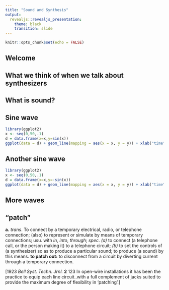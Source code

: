 ```yaml
---
title: "Sound and Synthesis"
output: 
  revealjs::revealjs_presentation:
    theme: black
    transition: slide
---
```


```r
knitr::opts_chunk$set(echo = FALSE)
```

## Welcome

## What we think of when we talk about synthesizers {data-background="Yamaha_DX7_Table_4.JPG"}

## What is sound?

## {data-background="Spherical_pressure_waves.gif"}

## Sine wave

```r
library(ggplot2)
x <- seq(0,50,.1)
d = data.frame(x=x,y=sin(x))
ggplot(data = d) + geom_line(mapping = aes(x = x, y = y)) + xlab("time") + ylab("amplitude") + theme(axis.ticks = element_blank(), axis.text = element_blank())
```

## Another sine wave

```r
library(ggplot2)
x <- seq(0,50,.1)
d = data.frame(x=x,y=-sin(x))
ggplot(data = d) + geom_line(mapping = aes(x = x, y = y)) + xlab("time") + ylab("amplitude") + theme(axis.ticks = element_blank(), axis.text = element_blank())
```

## More waves {data-background="Waveforms.svg"}

## {data-background="ADSR_parameter.svg"}

## "patch"

**a.** _trans_. To connect by a temporary electrical, radio, or telephone connection; (also) to represent or simulate by means of temporary connections; usu. with _in_, _into_, _through_; _spec_.  _(a)_ to connect (a telephone call, or the person making it) to a telephone circuit;  _(b)_ to set the controls of (a synthesizer) so as to produce a particular sound; to produce (a sound) by this means. **to patch out:** to disconnect from a circuit by diverting current through a temporary connection.

[1923   _Bell Syst. Techn. Jrnl._ **2** 123   In open-wire installations it has been the practice to equip each line circuit..with a full complement of jacks suited to provide the maximum degree of flexibility in ‘patching’.] 